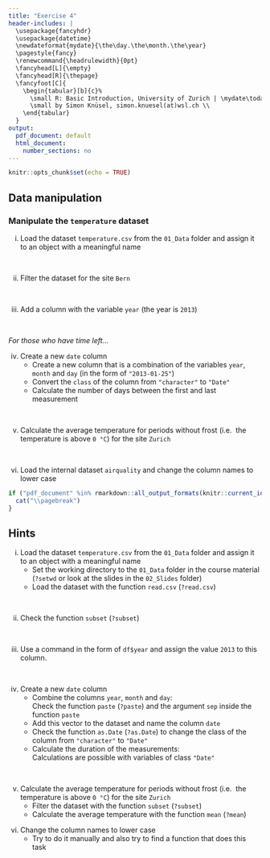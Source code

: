 ```yaml
---
title: "Exercise 4"
header-includes: |
  \usepackage{fancyhdr}
  \usepackage{datetime}
  \newdateformat{mydate}{\the\day.\the\month.\the\year}
  \pagestyle{fancy}
  \renewcommand{\headrulewidth}{0pt}
  \fancyhead[L]{\empty}
  \fancyhead[R]{\thepage}
  \fancyfoot[C]{
    \begin{tabular}[b]{c}%
      \small R: Basic Introduction, University of Zurich | \mydate\today\ \\
      \small by Simon Knüsel, simon.knuesel(at)wsl.ch \\
    \end{tabular}
  }
output:
  pdf_document: default
  html_document:
    number_sections: no
---
```


```r
knitr::opts_chunk$set(echo = TRUE)
```

## Data manipulation

### Manipulate the `temperature` dataset

i) Load the dataset `temperature.csv` from the `01_Data` folder and
assign it to an object with a meaningful name

<br>

ii) Filter the dataset for the site `Bern`

<br>

iii) Add a column with the variable `year` (the year is `2013`)

<br>

*For those who have time left...*

iv) Create a new `date` column
    - Create a new column that is a combination of the variables `year`, 
      `month` and `day` (in the form of `"2013-01-25"`)
    - Convert the `class` of the column from `"character"` to `"Date"`
    - Calculate the number of days between the first and last measurement
  
<br>

v) Calculate the average temperature for periods without frost (i.e. 
the temperature is above `0 °C`) for the site `Zurich`

<br>

vi) Load the internal dataset `airquality` and change the column names to
lower case


```r
if ("pdf_document" %in% rmarkdown::all_output_formats(knitr::current_input())) {
  cat("\\pagebreak")
}
```

## Hints

i) Load the dataset `temperature.csv` from the `01_Data` folder and
assign it to an object with a meaningful name
   - Set the working directory to the `01_Data` folder in the course material
     (`?setwd` or look at the slides in the `02_Slides` folder)
   - Load the dataset with the function `read.csv` (`?read.csv`)

<br>

ii) Check the function `subset` (`?subset`)

<br>

iii) Use a command in the form of `df$year` and assign the value `2013`
to this column.

<br>

iv) Create a new `date` column
    - Combine the columns `year`, `month` and `day`:  
      Check the function `paste` (`?paste`) and the argument `sep` inside the
      function `paste`
    - Add this vector to the dataset and name the column `date`
    - Check the function `as.Date` (`?as.Date`) to change the class of the
      column from `"character"` to `"Date"`
    - Calculate the duration of the measurements:  
      Calculations are possible with variables of class `"Date"`
  
<br>

v) Calculate the average temperature for periods without frost (i.e. 
the temperature is above `0 °C`) for the site `Zurich`
   - Filter the dataset with the function `subset` (`?subset`)
   - Calculate the average temperature with the function `mean` (`?mean`)

vi) Change the column names to lower case
    - Try to do it manually and also try to find a function that does this task

